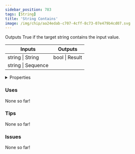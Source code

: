 ```yaml
---
sidebar_position: 783
tags: [String]
title: 'String Contains'
image: /img/chip/aa24edab-c707-4cff-8c73-07e479b4cd07.svg
---
```


Outputs True if the target string contains the input value.



<IChip uuid="aa24edab-c707-4cff-8c73-07e479b4cd07"/>

<table><thead><tr><th>Inputs</th><th>Outputs</th></tr></thead><tbody><tr><td>string | String</td><td>bool | Result</td></tr><tr><td>string | Sequence</td><td /></tr></tbody></table>

<details>
  <summary>Properties</summary>
  <div>
    <div>
    <table>
      <tbody>
        <tr>
          <td>Is beta required?</td>
          <td>No</td>
        </tr>
        <tr>
          <td>Is chip a trolling risk?</td>
          <td>No</td>
        </tr>
        <tr>
          <td>Is chip a role assignment risk?</td>
          <td>No</td>
        </tr>
        <tr>
          <td>Chip UUID</td>
          <td>aa24edab-c707-4cff-8c73-07e479b4cd07</td>
        </tr>
        <tr>
          <td>Room availability</td>
          <td>Available everywhere</td>
        </tr>
      </tbody>
    </table>
    </div>
  </div>
</details>

### Uses

None so far!

### Tips

None so far!

### Issues

None so far!